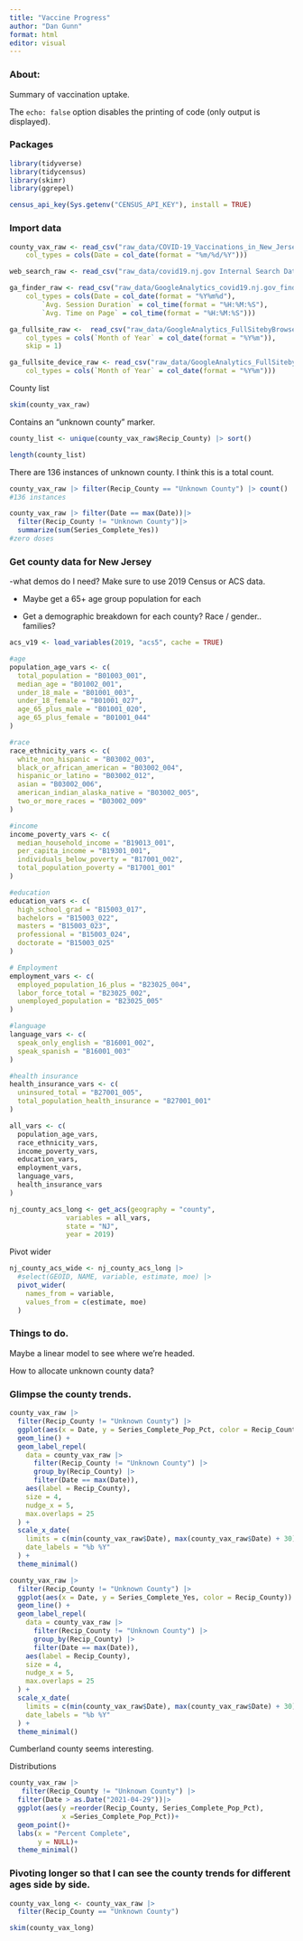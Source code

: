 ```yaml
---
title: "Vaccine Progress"
author: "Dan Gunn"
format: html
editor: visual
---
```


### About:

Summary of vaccination uptake.

The `echo: false` option disables the printing of code (only output is displayed).

### Packages

```r
library(tidyverse)
library(tidycensus)
library(skimr)
library(ggrepel)

```

```r
census_api_key(Sys.getenv("CENSUS_API_KEY"), install = TRUE)
```

### Import data 

```r
county_vax_raw <- read_csv("raw_data/COVID-19_Vaccinations_in_New_Jersey_by_County.csv", 
    col_types = cols(Date = col_date(format = "%m/%d/%Y")))

web_search_raw <- read_csv("raw_data/covid19.nj.gov Internal Search Data.csv")

ga_finder_raw <- read_csv("raw_data/GoogleAnalytics_covid19.nj.gov_finder.csv", 
    col_types = cols(Date = col_date(format = "%Y%m%d"), 
        `Avg. Session Duration` = col_time(format = "%H:%M:%S"), 
        `Avg. Time on Page` = col_time(format = "%H:%M:%S")))

ga_fullsite_raw <-  read_csv("raw_data/GoogleAnalytics_FullSitebyBrowserLanguage.csv", 
    col_types = cols(`Month of Year` = col_date(format = "%Y%m")), 
    skip = 1)

ga_fullsite_device_raw <- read_csv("raw_data/GoogleAnalytics_FullSitebyDeviceType.csv", 
    col_types = cols(`Month of Year` = col_date(format = "%Y%m")))
```

County list

```r
skim(county_vax_raw)
```

Contains an "unknown county" marker.

```r
county_list <- unique(county_vax_raw$Recip_County) |> sort()

length(county_list)

```

There are 136 instances of unknown county. I think this is a total count.

```r
county_vax_raw |> filter(Recip_County == "Unknown County") |> count()
#136 instances

county_vax_raw |> filter(Date == max(Date))|>
  filter(Recip_County != "Unknown County")|>
  summarize(sum(Series_Complete_Yes))
#zero doses
```

### Get county data for New Jersey

-what demos do I need? Make sure to use 2019 Census or ACS data.

-   Maybe get a 65+ age group population for each

-   Get a demographic breakdown for each county? Race / gender.. families?

```r
acs_v19 <- load_variables(2019, "acs5", cache = TRUE)
```

```r
#age
population_age_vars <- c(
  total_population = "B01003_001",
  median_age = "B01002_001",
  under_18_male = "B01001_003",    
  under_18_female = "B01001_027",
  age_65_plus_male = "B01001_020",
  age_65_plus_female = "B01001_044"
)

#race
race_ethnicity_vars <- c(
  white_non_hispanic = "B03002_003",
  black_or_african_american = "B03002_004",
  hispanic_or_latino = "B03002_012",
  asian = "B03002_006",
  american_indian_alaska_native = "B03002_005",
  two_or_more_races = "B03002_009"
)

#income
income_poverty_vars <- c(
  median_household_income = "B19013_001",
  per_capita_income = "B19301_001",
  individuals_below_poverty = "B17001_002",
  total_population_poverty = "B17001_001" 
)

#education
education_vars <- c(
  high_school_grad = "B15003_017",
  bachelors = "B15003_022",
  masters = "B15003_023",
  professional = "B15003_024",
  doctorate = "B15003_025"
)

# Employment
employment_vars <- c(
  employed_population_16_plus = "B23025_004",
  labor_force_total = "B23025_002",
  unemployed_population = "B23025_005"
)

#language
language_vars <- c(
  speak_only_english = "B16001_002",
  speak_spanish = "B16001_003"
)

#health insurance
health_insurance_vars <- c(
  uninsured_total = "B27001_005",
  total_population_health_insurance = "B27001_001" 
)

```

```r
all_vars <- c(
  population_age_vars,
  race_ethnicity_vars,
  income_poverty_vars,
  education_vars,
  employment_vars,
  language_vars,
  health_insurance_vars
)

nj_county_acs_long <- get_acs(geography = "county", 
              variables = all_vars, 
              state = "NJ", 
              year = 2019)
```

Pivot wider

```r
nj_county_acs_wide <- nj_county_acs_long |>
  #select(GEOID, NAME, variable, estimate, moe) |> 
  pivot_wider(
    names_from = variable, 
    values_from = c(estimate, moe)
  )

```

### Things to do.

Maybe a linear model to see where we're headed.

How to allocate unknown county data?

### Glimpse the county trends.

```r
county_vax_raw |>
  filter(Recip_County != "Unknown County") |>
  ggplot(aes(x = Date, y = Series_Complete_Pop_Pct, color = Recip_County)) +
  geom_line() +
  geom_label_repel(
    data = county_vax_raw |> 
      filter(Recip_County != "Unknown County") |>  
      group_by(Recip_County) |> 
      filter(Date == max(Date)),  
    aes(label = Recip_County),
    size = 4,
    nudge_x = 5,
    max.overlaps = 25
  ) +
  scale_x_date(
    limits = c(min(county_vax_raw$Date), max(county_vax_raw$Date) + 30),  
    date_labels = "%b %Y"  
  ) +
  theme_minimal()
```

```r
county_vax_raw |>
  filter(Recip_County != "Unknown County") |>
  ggplot(aes(x = Date, y = Series_Complete_Yes, color = Recip_County)) +
  geom_line() +
  geom_label_repel(
    data = county_vax_raw |> 
      filter(Recip_County != "Unknown County") |>  
      group_by(Recip_County) |> 
      filter(Date == max(Date)),  
    aes(label = Recip_County),
    size = 4,
    nudge_x = 5,
    max.overlaps = 25
  ) +
  scale_x_date(
    limits = c(min(county_vax_raw$Date), max(county_vax_raw$Date) + 30),  
    date_labels = "%b %Y"  
  ) +
  theme_minimal()
```

Cumberland county seems interesting.

Distributions

```r
county_vax_raw |>
   filter(Recip_County != "Unknown County") |>
  filter(Date > as.Date("2021-04-29"))|>
  ggplot(aes(y =reorder(Recip_County, Series_Complete_Pop_Pct), 
             x =Series_Complete_Pop_Pct))+
  geom_point()+
  labs(x = "Percent Complete",
       y = NULL)+
  theme_minimal()
```

### Pivoting longer so that I can see the county trends for different ages side by side.

```r
county_vax_long <- county_vax_raw |>
  filter(Recip_County == "Unknown County")

skim(county_vax_long)
```
